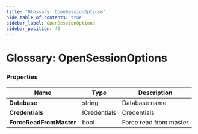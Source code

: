 ```yaml
---
title: "Glossary: OpenSessionOptions"
hide_table_of_contents: true
sidebar_label: OpenSessionOptions
sidebar_position: 40
---
```



# Glossary: OpenSessionOptions

### Properties

| Name | Type | Description |
| ------------- | ------------- | ----- |
| **Database** | string | Database name |
| **Credentials** | ICredentials | Credentials |
| **ForceReadFromMaster** | bool | Force read from master |
